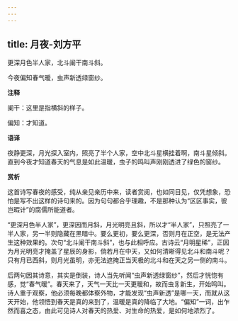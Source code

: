 ```yaml
---
---
---
```

title: 月夜-刘方平
---

更深月色半人家，北斗阑干南斗斜。

今夜偏知春气暖，虫声新透绿窗纱。

**注释**

阑干：这里是指横斜的样子。

偏知：才知道。

**语译**

夜静更深，月光探入室内，照亮了半个人家，空中北斗星横挂着啊，南斗星倾斜。直到今夜才知道春天的气息是如此温暖，虫子的鸣叫声刚刚透进了绿色的窗纱。

**赏析**

这首诗写春夜的感受，纯从亲见亲历中来，读者赏阅，也如同目见，仅凭想象，恐怕是写不出这样的诗句来的。因为句句都合乎理趣，不是那种认为“区区事实，彼岂暇计”的腐儒所能道者。

“更深月色半人家”，更深因而月斜，月光明亮且斜，所以才“半人家”，只照亮了一半人家，另一半则隐藏在黑暗中。要么更初，要么更深，否则月在正空，是无法产生这种效果的。次句“北斗阑干南斗斜”，也与此相呼应。古诗云“月明星稀”，正因为月光明亮才掩盖了星辰的身影，倘若月在中天，又如何清晰得见北斗和南斗呢？只有月已西斜，则月光虽明，亦无法遮掩正当天极的北斗和在天之另一侧的南斗。

后两句因其诗意，其实是倒装，诗人当先听闻“虫声新透绿窗纱”，然后才恍惚有感，觉“春气暖”。春天来了，天气一天比一天更暖和，故而虫豸新生，开始鸣叫。诗人重于观察，他必须每晚都体察外物，才能发现“虫声新透”是哪一天，而就从这天开始，他领悟到春天是真的来到了，温暖是真的降临了大地。“偏知”一词，出乍然而喜之态，由此可见诗人对春天的热爱、对生命的热爱，是如何地浓烈了。